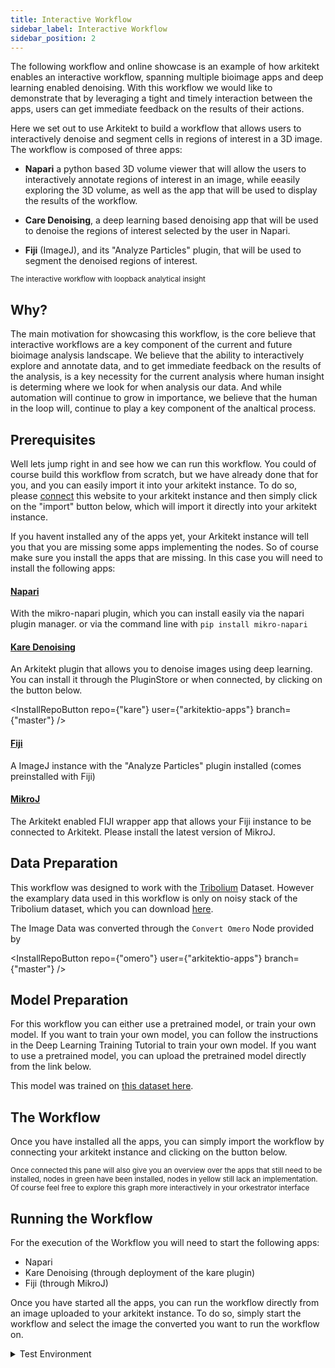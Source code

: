 ```yaml
---
title: Interactive Workflow
sidebar_label: Interactive Workflow
sidebar_position: 2
---
```



The following workflow and online showcase is an example of how arkitekt enables an interactive workflow, spanning multiple bioimage apps and deep learning enabled
denoising. With this workflow we would like to demonstrate that by leveraging a tight and timely interaction between the apps, users can get immediate
feedback on the results of their actions.

Here we set out to use Arkitekt to build a workflow that allows users to interactively denoise and segment cells in regions of interest in a 3D image.
The workflow is composed of three apps:

- **Napari** a python based 3D volume viewer that will allow the users to interactively annotate regions of interest in an image, while eeasily exploring
  the 3D volume, as well as the app that will be used to display the results of the workflow.

- **Care Denoising**, a deep learning based denoising app that will be used to denoise the regions of interest selected by the user in Napari.

- **Fiji** (ImageJ), and its "Analyze Particles" plugin, that will be used to segment the denoised regions of interest.

<div className="mt-2 p-6">
<Image img={interactive} />

<div className="text-gray-400 mb-2">
<small>The interactive workflow with loopback analytical insight </small>
</div>
</div>

## Why?

The main motivation for showcasing this workflow, is the core believe that interactive workflows are a key component of the current and future bioimage analysis
landscape. We believe that the ability to interactively explore and annotate data, and to get immediate feedback on the results of the analysis, is a key necessity
for the current analysis where human insight is determing where we look for when analysis our data. And while automation will continue to grow in importance,
we believe that the human in the loop will, continue to play a key component of the analtical process.

## Prerequisites

Well lets jump right in and see how we can run this workflow. You could of course build this workflow from scratch, but we have already done that for you, and
you can easily import it into your arkitekt instance. To do so, please [connect](/docs/apps/) this website to your arkitekt instance and then simply click on the "import" button below,
which will import it directly into your arkitekt instance.

If you havent installed any of the apps yet, your Arkitekt instance will tell you that you are missing some apps implementing the nodes. So of course make sure you
install the apps that are missing. In this case you will need to install the following apps:

#### [Napari](https://napari.org/stable/)

With the mikro-napari plugin, which you can install easily via the napari plugin manager.
or via the command line with `pip install mikro-napari`

#### [Kare Denoising](https://github.com/arkitektio-apps/kare)

An Arkitekt plugin that allows you to denoise images using deep learning. You can install it through the PluginStore or when connected, by clicking on the button below.

<InstallRepoButton repo={"kare"} user={"arkitektio-apps"} branch={"master"} />

#### [Fiji](https://imagej.net/Fiji)

A ImageJ instance with the "Analyze Particles" plugin installed (comes preinstalled with Fiji)

#### [MikroJ](https://github.com/arkitektio-apps/mikroj)

The Arkitekt enabled FIJI wrapper app that allows your Fiji instance to be connected to Arkitekt. Please install
the latest version of MikroJ.

## Data Preparation

This workflow was designed to work with the [Tribolium](https://publications.mpi-cbg.de/publications-sites/7207/) Dataset. However the examplary data used in this
workflow is only on noisy stack of the Tribolium dataset, which you can download [here](/demos/noisy_stack.tif).

The Image Data was converted through the `Convert Omero` Node provided by

<InstallRepoButton repo={"omero"} user={"arkitektio-apps"} branch={"master"} />

## Model Preparation

For this workflow you can either use a pretrained model, or train your own model. If you want to train your own model, you can follow the instructions in the
Deep Learning Training Tutorial to train your own model. If you want to use a pretrained model, you can upload the pretrained model directly from the link below.

<UploadModelButton url={model} name="Tribolium Model" kind="TENSORFLOW" />

This model was trained on [this dataset here](/demos/training.zip).

## The Workflow

Once you have installed all the apps, you can simply import the workflow by connecting your arkitekt instance and clicking on the button below.

<DisplayWorkflow flow={interactiveAnalysisFlow} />

<div className="text-gray-400 mb-2">
  <small>
    Once connected this pane will also give you an overview over the apps that
    still need to be installed, nodes in green have been installed, nodes in
    yellow still lack an implementation. Of course feel free to explore this
    graph more interactively in your orkestrator interface
  </small>
</div>

## Running the Workflow

For the execution of the Workflow you will need to start the following apps:

- Napari
- Kare Denoising (through deployment of the kare plugin)
- Fiji (through MikroJ)

Once you have started all the apps, you can run the workflow directly from an image uploaded to your arkitekt instance. To do so, simply
start the workflow and select the image the converted you want to run the workflow on.

<details>
  <summary>Test Environment</summary>
  <div>
    This workflow was tested on the following environments:
    <br/>

    Analysis Computer
        - Intel Core i9-8700K CPU @ 3.70GHz
        - Ubuntu 22.04
        - Arkitekt Paper Channel
        - Segmentor Plugin 0.3.1
        - Stdlib Plugin 0.3.6

    Analysis Computer
        - Intel Core i9-8700K CPU @ 3.70GHz
        - Windows 10
        - Arkitekt Paper Channel
        - Segmentor Plugin 0.3.1
        - Stdlib Plugin 0.3.6

  </div>
</details>
